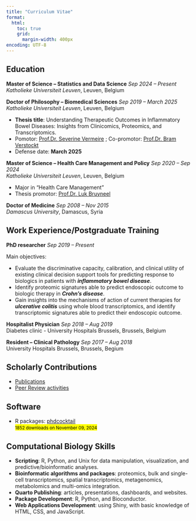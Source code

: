 ```yaml
---
title: "Curriculum Vitae"
format:
  html:
    toc: true
    grid: 
      margin-width: 400px
encoding: UTF-8
---
```


## Education

**Master of Science -- Statistics and Data Science** [*Sep 2024 -- Present*]{.cvdate} <br> *Katholieke Universiteit Leuven*, Leuven, Belgium

**Doctor of Philosophy -- Biomedical Sciences** [*Sep 2019 -- March 2025*]{.cvdate} <br> *Katholieke Universiteit Leuven*, Leuven, Belgium

-   **Thesis title**: Understanding Therapeutic Outcomes in Inflammatory Bowel Diseases: Insights from Clinicomics, Proteomics, and Transcriptomics.
-   Pomotor: [Prof.Dr. Severine Vermeire](https://www.uzleuven.be/en/physicians-and-specialists/severine-vermeire) ; Co-promotor: [Prof.Dr. Bram Verstockt](https://www.uzleuven.be/nl/artsen-en-specialisten/bram-verstockt)
-   Defense date: **March 2025**

**Master of Science -- Health Care Management and Policy** [*Sep 2020 -- Sep 2024*]{.cvdate} <br> *Katholieke Universiteit Leuven*, Leuven, Belgium

-   Major in "Health Care Management"
-   Thesis promotor: [Prof.Dr. Luk Bruyneel](https://scholar.google.be/citations?user=DyPnL94AAAAJ&hl=nl)

**Doctor of Medicine** [*Sep 2008 -- Nov 2015*]{.cvdate} <br> *Damascus University*, Damascus, Syria

## Work Experience/Postgraduate Training

**PhD researcher** [*Sep 2019 -- Present*]{.cvdate}

Main objectives:

-   Evaluate the discriminative capacity, calibration, and clinical utility of existing clinical decision support tools for predicting response to biologics in patients with ***inflammatory bowel disease***.\
-   Identify proteomic signatures able to predict endoscopic outcome to biologic therapy in ***Crohn's disease***.\
-   Gain insights into the mechanisms of action of current therapies for ***ulcerative colitis*** using whole blood transcriptomics, and identify transcriptomic signatures able to predict their endoscopic outcome.\

**Hospitalist Physician** [*Sep 2018 -- Aug 2019*]{.cvdate} <br> Diabetes clinic - University Hospitals Brussels, Brussels, Belgium

**Resident -- Clinical Pathology** [*Sep 2017 -- Aug 2018*]{.cvdate} <br> University Hospitals Brussels, Brussels, Begium

## Scholarly Contributions

-   [Publications](publications.qmd)
-   [Peer Review activities](https://www.webofscience.com/wos/author/record/AAV-9971-2020)

## Software

-   R packages: [phdcocktail](https://dahhamalsoud.github.io/phdcocktail/index.html)<br><mark><small>1852 downloads on November 09, 2024</small></mark>

## Computational Biology Skills

-   **Scripting**: R, Python, and Unix for data manipulation, visualization, and predictive/bioinformatic analyses.
-   **Bioinformatic algorithms and packages**: proteomics, bulk and single-cell transcriptomics, spatial transcriptomics, metagenomics, metabolomics and multi-omics integration.
-   **Quarto Publishing**: articles, presentations, dashboards, and websites.
-   **Package Development**: R, Python, and Bioconductor.
-   **Web Applications Development**: using Shiny, with basic knowledge of HTML, CSS, and JavaScript.
